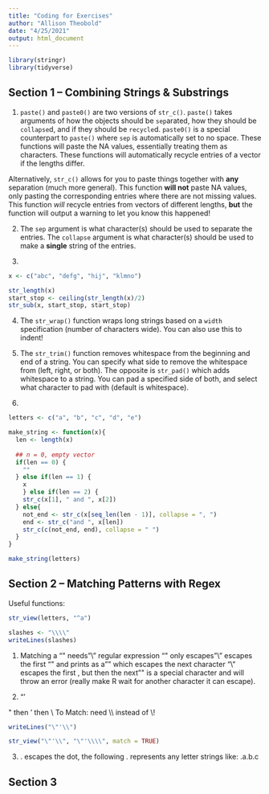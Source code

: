 ```yaml
---
title: "Coding for Exercises"
author: "Allison Theobold"
date: "4/25/2021"
output: html_document
---
```


```r
library(stringr)
library(tidyverse)
```

## Section 1 -- Combining Strings & Substrings

1. `paste()` and `paste0()` are two versions of `str_c()`. `paste()` takes 
arguments of how the objects should be `sep`arated, how they should be 
`collapse`d, and if they should be `recycle`d. `paste0()` is a special 
counterpart to `paste()` where `sep` is automatically set to no space. These 
functions will paste the NA values, essentially treating them as characters. 
These functions will automatically recycle entries of a vector if the lengths 
differ. 

Alternatively, `str_c()` allows for you to paste things together with **any** 
separation (much more general). This function **will not** paste NA values, 
only pasting the corresponding entries where there are not missing values. 
This function *will* recycle entries from vectors of different lengths, **but** 
the function will output a warning to let you know this happened! 

2. The `sep` argument is what character(s) should be used to separate the
entries. The `collapse` argument is what character(s) should be used to 
make a **single** string of the entries. 

3. 

```r
x <- c("abc", "defg", "hij", "klmno")

str_length(x)
start_stop <- ceiling(str_length(x)/2)
str_sub(x, start_stop, start_stop)
```

4. The `str_wrap()` function wraps long strings based on a `width` specification
(number of characters wide). You can also use this to indent! 

5. The `str_trim()` function removes whitespace from the beginning and end of 
a string. You can specify what side to remove the whitespace from (left, right, 
or both). The opposite is `str_pad()` which adds whitespace to a string. You 
can pad a specified side of both, and select what character to pad with (default
is whitespace). 

6. 

```r
letters <- c("a", "b", "c", "d", "e")

make_string <- function(x){
  len <- length(x)
  
  ## n = 0, empty vector
  if(len == 0) {
    ""
  } else if(len == 1) {
    x
    } else if(len == 2) {
    str_c(x[1], " and ", x[2])
  } else{
    not_end <- str_c(x[seq_len(len - 1)], collapse = ", ")
    end <- str_c("and ", x[len])
    str_c(c(not_end, end), collapse = " ")
  }
}

make_string(letters)

```


## Section 2 -- Matching Patterns with Regex

Useful functions:
```r
str_view(letters, "^a")

slashes <- "\\\\"
writeLines(slashes)
```

1. Matching a "\" needs "\\" regular expression 
"\" only escapes
"\\" escapes the first "\" and prints as a "\" which escapes the next character
"\\\" escapes the first \, but then the next "\" is a special character and 
will throw an error (really make R wait for another character it can escape). 

2. "'\

\" then ' then \\ 
To Match: need \\\\ instead of \\!

```r
writeLines("\"'\\")

str_view("\"'\\", "\"'\\\\", match = TRUE)
```

3. \. escapes the dot, the following . represents any letter
strings like: .a.b.c


## Section 3


